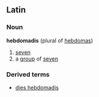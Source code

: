 ==Latin==
===Noun===
'''hebdomadis''' (plural of [[hebdomas]])
# [[seven]]
# a [[group]] of [[seven]]
===Derived terms===
*[[dies hebdomadis]]